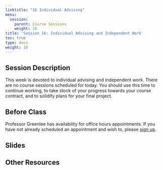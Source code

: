 ```yaml
---
linktitle: "16 Individual Advising"
menu:
  session:
    parent: Course Sessions
    weight: 16
title: 'Session 16: Individual Advising and Independent Work'
toc: true
type: docs
weight: 16
---
```


## Session Description

This week is devoted to individual advising and independent work. There are no course sessions scheduled for today. You should use this time to continue working, to take stock of your progress towards your course contract, and to solidify plans for your final project.

## Before Class

Professor Greenlee has availability for office hours appointments. If you have not already scheduled an appointment and wish to, please [sign up](https://calendly.com/agreen4/neighborhood-analysis?back=1&month=2021-01).

## Slides

## Other Resources

